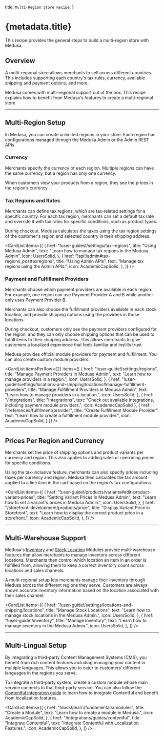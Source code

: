 
  title: `Multi-Region Store Recipe`,
}

# {metadata.title}

This recipe provides the general steps to build a multi-region store with Medusa.

## Overview

A multi-regional store allows merchants to sell across different countries. This includes supporting each country's tax rules, currency, available shipping and payment options, and more.

Medusa comes with multi-regional support out of the box. This recipe explains how to benefit from Medusa's features to create a multi-regional store.

---

## Multi-Region Setup

In Medusa, you can create unlimited regions in your store. Each region has configurations managed through the Medusa Admin or the Admin REST APIs.

### Currency

Merchants specify the currency of each region. Multiple regions can have the same currency, but a region has only one currency.

When customers view your products from a region, they see the prices in the region’s currency.

### Tax Regions and Rates

Merchants can define tax regions, which are tax-related settings for a specific country. For each tax region, merchants can set a default tax rate and override it with tax rates for specific conditions, such as product types.

During checkout, Medusa calculates the taxes using the tax region settings of the customer's region and selected country in their shipping address.

<CardList items={[
  {
    href: "!user-guides!/settings/tax-regions",
    title: "Using Medusa Admin",
    text: "Learn how to manage tax regions in the Medusa Admin",
    icon: UsersSolid,
  },
  {
    href: "!api!/admin#tax-regions_posttaxregions",
    title: "Using Admin APIs",
    text: "Manage tax regions using the Admin APIs.",
    icon: AcademicCapSolid,
  },
]} />

### Payment and Fulfillment Providers

Merchants choose which payment providers are available in each region. For example, one region can use Payment Provider A and B while another only uses Payment Provider B.

Merchants can also choose the fulfillment providers available in each stock location, and provide shipping options using the providers in those locations.

During checkout, customers only see the payment providers configured for the region, and they can only choose shipping options that can be used to fulfill items to their shipping address. This allows merchants to give customers a localized experience that feels familiar and instills trust.

Medusa provides official module providers for payment and fulfillment. You can also create custom module providers.

<CardList itemsPerRow={2} items={[
  {
    href: "!user-guide!/settings/regions",
    title: "Manage Payment Providers in Medusa Admin",
    text: "Learn how to manage providers in a region.",
    icon: UsersSolid,
  },
  {
    href: "!user-guide!/settings/locations-and-shipping/locations#manage-fulfillment-providers",
    title: "Manage Fulfillment Providers in Medusa Admin",
    text: "Learn how to manage providers in a location.",
    icon: UsersSolid,
  },
  {
    href: "/integrations",
    title: "Integrations",
    text: "Check out available integrations, including payment module providers.",
    icon: AcademicCapSolid
  },
  {
    href: "/references/fulfillment/provider",
    title: "Create Fulfillment Module Provider",
    text: "Learn how to create a fulfillment module provider.",
    icon: AcademicCapSolid,
  }
]} />


---

## Prices Per Region and Currency

Merchants set the price of shipping options and product variants per currency and region. This also applies to adding sales or overriding prices for specific conditions.

Using the tax-inclusive feature, merchants can also specify prices including taxes per currency and region. Medusa then calculates the tax amount applied to a line item in the cart based on the region's tax configurations.

<CardList items={[
  {
    href: "!user-guide!/products/variants#edit-product-variant-prices",
    title: "Setting Variant Prices in Medusa Admin",
    text: "Learn how to set a variant's prices in Medusa Admin.",
    icon: UsersSolid,
  },
  {
    href: "/storefront-development/products/price",
    title: "Display Variant Price in Storefront",
    text: "Learn how to display the correct product price in a storefront.",
    icon: AcademicCapSolid,
  },
]} />

---

## Multi-Warehouse Support

Medusa's [Inventory](../../commerce-modules/inventory/page.mdx) and [Stock Location](../../commerce-modules/stock-location/page.mdx) Modules provide multi-warehouse features that allow merchants to manage inventory across different locations. Merchants then control which location an item in an order is fulfilled from, allowing them to keep a correct inventory count across locations and sales channels.

A multi-regional setup lets merchants manage their inventory through Medusa across the different regions they serve. Customers are always shown accurate inventory information based on the location associated with their sales channel.

<CardList items={[
  {
    href: "!user-guide!/settings/locations-and-shipping/locations",
    title: "Manage Stock Locations",
    text: "Learn how to manage stock locations in the Medusa Admin.",
    icon: UsersSolid,
  },
  {
    href: "!user-guide!/inventory",
    title: "Manage Inventory",
    text: "Learn how to manage inventory in the Medusa Admin.",
    icon: UsersSolid,
  },
]} />

---

## Multi-Lingual Setup

By integrating a third-party Content Management Systems (CMS), you benefit from rich content features including managing your content in multiple languages. This allows you to cater to customers’ different languages in the regions you serve.

To integrate a third-party system, create a custom module whose main service connects to that third-party service. You can also follow the [Contentful integration guide](../../integrations/guides/contentful/page.mdx) to learn how to integrate Contentful and benefit from localization features.

<CardList items={[
  {
    href: "!docs!/learn/fundamentals/modules",
    title: "Create a Module",
    text: "Learn how to create a module in Medusa.",
    icon: AcademicCapSolid,
  },
  {
    href: "/integrations/guides/contentful",
    title: "Integrate Contentful",
    text: "Integrate Contentful with Localization Features.",
    icon: AcademicCapSolid,
  },
]} />